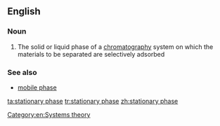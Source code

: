 ==English==

===Noun===
{{en-noun|head=[[stationary]] [[phase]]}}

# {{context|chemistry|lang=en}} The solid or liquid phase of a [[chromatography]] system on which the materials to be separated are selectively adsorbed

===See also===
*[[mobile phase]]

[[Category:en:Systems theory]]

[[ta:stationary phase]]
[[tr:stationary phase]]
[[zh:stationary phase]]